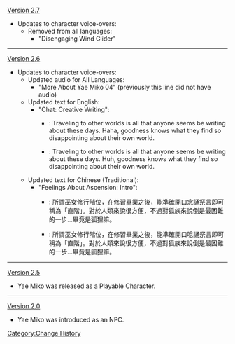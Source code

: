 [[Version 2.7]]
*Updates to character voice-overs:
**Removed from all languages:
***"Disengaging Wind Glider"
----
[[Version 2.6]]
* Updates to character voice-overs:
** Updated audio for All Languages:
*** "More About Yae Miko 04" (previously this line did not have audio)
** Updated text for English:
*** "Chat: Creative Writing":
**** {{Color|Old}}: Traveling to other worlds is all that anyone seems be writing about these days. Haha, goodness knows what they find so disappointing about their own world.
**** {{Color|New}}: Traveling to other worlds is all that anyone seems be writing about these days. Huh, goodness knows what they find so disappointing about their own world.
** Updated text for Chinese (Traditional):
*** "Feelings About Ascension: Intro":
**** {{Color|Old}}: 所謂巫女修行階位，在修習畢業之後，能準確開口念誦祭言即可稱為「直階」。對於人類來說很方便，不過對狐族來說倒是最困難的一步…畢竟是狐狸嘛。
**** {{Color|New}}: 所謂巫女修行階位，在修習畢業之後，能準確開口唸誦祭言即可稱為「直階」。對於人類來說很方便，不過對狐族來說倒是最困難的一步…畢竟是狐狸嘛。
----
[[Version 2.5]]
*Yae Miko was released as a Playable Character.
----
[[Version 2.0]]
*Yae Miko was introduced as an NPC.
<noinclude>[[Category:Change History]]</noinclude>